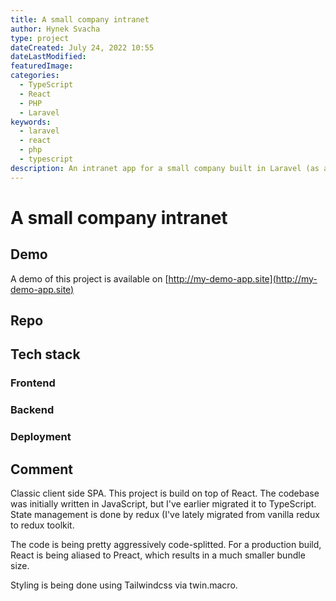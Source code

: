 ```yaml
---
title: A small company intranet
author: Hynek Svacha
type: project
dateCreated: July 24, 2022 10:55
dateLastModified:
featuredImage:
categories:
  - TypeScript
  - React
  - PHP
  - Laravel
keywords:
  - laravel
  - react
  - php
  - typescript
description: An intranet app for a small company built in Laravel (as a backend) and React (as a frontend) showcase.
---
```


# A small company intranet

## Demo
A demo of this project is available on [http://my-demo-app.site](http://my-demo-app.site)

## Repo

## Tech stack

### Frontend

<DevstackItem item="react" label="React" />
<DevstackItem item="redux" label="Redux" />
<DevstackItem item="tailwindcss" label="Tailwind" />

### Backend

<DevstackItem item="laravel" label="Laravel" />
<DevstackItem item="mysql" label="MySQL" />

### Deployment

<DevstackItem item="aws" label="AWS Lightsail" />

## Comment

Classic client side SPA. This project is build on top of React. The codebase was initially written in JavaScript, but I've earlier migrated it to TypeScript. State management is done by redux (I've lately migrated from vanilla redux to redux toolkit.

The code is being pretty aggressively code-splitted. For a production build, React is being aliased to Preact, which results in a much smaller bundle size.

Styling is being done using Tailwindcss via twin.macro.


